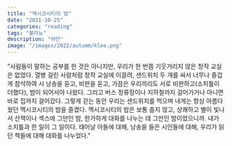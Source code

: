 ```yaml
---
title: "멕시코시티의 밤"
date: "2021-10-25"
categories: "reading"
tags: "볼라뇨"
description: "야만"
image: "/images/2022/autumm/klee.png"
---
```


"사람들이 말하는 공부를 한 것은 아니지만, 우리가 한 번쯤 기웃거리지 않은 창작 교실은 없었다. 열병 걸린 사람처럼 창작 교실에 이끌려, 샌드위치 두 개를 싸서 너무나 즐겁게 참석하여 시 낭송을 듣고, 비판을 듣고, 가끔은 우리끼리도 서로 비판하고(소치틀이 더했다), 밤이 되어서야 나왔다. 그리고 버스 정류장이나 지하철까지 걸어가거나 아니면 바로 집까지 걸어갔다. 그렇게 걷는 동안 우리는 샌드위치를 먹으며 내게는 항상 아름다웠던 멕시코시티의 밤을 즐겼다. 멕시코시티의 밤은 보통 춥지 않고, 상쾌하고 별이 빛나서 산책이나 섹스에 그만인 밤, 한가하게 대화를 나누는 데 그만인 밤이었으니까. 내가 소치틀과 한 일이 그 일이다. 태어날 아들에 대해, 낭송을 들은 시인들에 대해, 우리가 읽던 책들에 대해 대화를 나누었다."